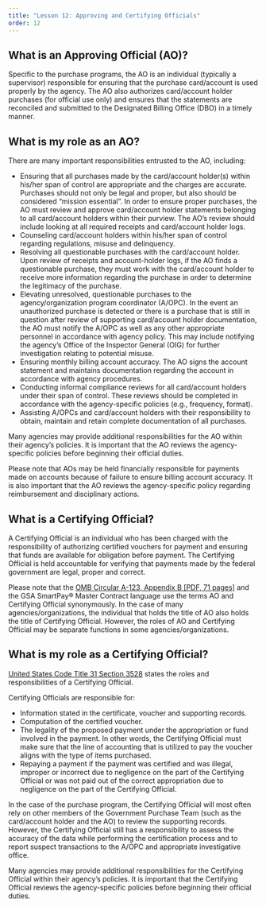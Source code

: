 ```yaml
---
title: "Lesson 12: Approving and Certifying Officials"
order: 12
---
```


## What is an Approving Official (AO)?

Specific to the purchase programs, the AO is an individual (typically a supervisor) responsible for ensuring that the purchase card/account is used properly by the agency. The AO also authorizes card/account holder purchases (for official use only) and ensures that the statements are reconciled and submitted to the Designated Billing Office (DBO) in a timely manner.

## What is my role as an AO?

There are many important responsibilities entrusted to the AO, including:

- Ensuring that all purchases made by the card/account holder(s) within his/her span of control are appropriate and the charges are accurate. Purchases should not only be legal and proper, but also should be considered “mission essential”. In order to ensure proper purchases, the AO must review and approve card/account holder statements belonging to all card/account holders within their purview. The AO’s review should include looking at all required receipts and card/account holder logs.
- Counseling card/account holders within his/her span of control regarding regulations, misuse and delinquency.
- Resolving all questionable purchases with the card/account holder. Upon review of receipts and account-holder logs, if the AO finds a questionable purchase, they must work with the card/account holder to receive more information regarding the purchase in order to determine the legitimacy of the purchase.
- Elevating unresolved, questionable purchases to the agency/organization program coordinator (A/OPC). In the event an unauthorized purchase is detected or there is a purchase that is still in question after review of supporting card/account holder documentation, the AO must notify the A/OPC as well as any other appropriate personnel in accordance with agency policy. This may include notifying the agency’s Office of the Inspector General (OIG) for further investigation relating to potential misuse.
- Ensuring monthly billing account accuracy. The AO signs the account statement and maintains documentation regarding the account in accordance with agency procedures.
- Conducting informal compliance reviews for all card/account holders under their span of control. These reviews should be completed in accordance with the agency-specific policies (e.g., frequency, format).
- Assisting A/OPCs and card/account holders with their responsibility to obtain, maintain and retain complete documentation of all purchases.

Many agencies may provide additional responsibilities for the AO within their agency’s policies. It is important that the AO reviews the agency-specific policies before beginning their official duties.

Please note that AOs may be held financially responsible for payments made on accounts because of failure to ensure billing account accuracy. It is also important that the AO reviews the agency-specific policy regarding reimbursement and disciplinary actions. 

## What is a Certifying Official?

A Certifying Official is an individual who has been charged with the responsibility of authorizing certified vouchers for payment and ensuring that funds are available for obligation before payment. The Certifying Official is held accountable for verifying that payments made by the federal government are legal, proper and correct.

Please note that the [OMB Circular A-123, Appendix B [PDF, 71 pages]](https://www.whitehouse.gov/wp-content/uploads/2019/08/Issuance-of-Revised-Appendix-B-to-OMB-Circular-A-123.pdf) and the GSA SmartPay® Master Contract language use the terms AO and Certifying Official synonymously. In the case of many agencies/organizations, the individual that holds the title of AO also holds the title of Certifying Official. However, the roles of AO and Certifying Official may be separate functions in some agencies/organizations.

## What is my role as a Certifying Official?

[United States Code Title 31 Section 3528](https://uscode.house.gov/view.xhtml?req=(title:31%20section:3528%20edition:prelim)%20OR%20(granuleid:USC-prelim-title31-section3528)&f=treesort&edition=prelim&num=0&jumpTo=true) states the roles and responsibilities of a Certifying Official. 

Certifying Officials are responsible for:

- Information stated in the certificate, voucher and supporting records.
- Computation of the certified voucher.
- The legality of the proposed payment under the appropriation or fund involved in the payment. In other words, the Certifying Official must make sure that the line of accounting that is utilized to pay the voucher aligns with the type of items purchased.
- Repaying a payment if the payment was certified and was illegal, improper or incorrect due to negligence on the part of the Certifying Official or was not paid out of the correct appropriation due to negligence on the part of the Certifying Official.

In the case of the purchase program, the Certifying Official will most often rely on other members of the Government Purchase Team (such as the card/account holder and the AO) to review the supporting records. However, the Certifying Official still has a responsibility to assess the accuracy of the data while performing the certification process and to report suspect transactions to the A/OPC and appropriate investigative office. 

Many agencies may provide additional responsibilities for the Certifying Official within their agency’s policies. It is important that the Certifying Official reviews the agency-specific policies before beginning their official duties.
